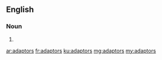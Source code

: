 ==English==

===Noun===
{{head|en}}
# {{plural of|adaptor}}

[[ar:adaptors]]
[[fr:adaptors]]
[[ku:adaptors]]
[[mg:adaptors]]
[[my:adaptors]]